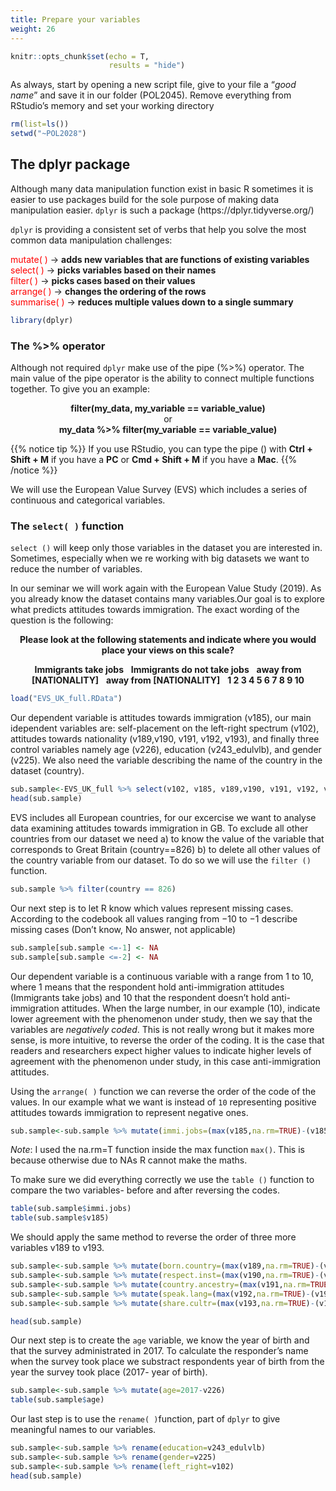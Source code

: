 ```yaml
---
title: Prepare your variables
weight: 26
---
```


```r
knitr::opts_chunk$set(echo = T,
                      results = "hide")
```

As always, start by opening a new script file, give to your file a "_good name_" and save it in our folder (POL2045). Remove everything from RStudio's memory and set your working directory

```r
rm(list=ls())
setwd("~POL2028")
```

## The dplyr package

Although many data manipulation function exist in basic R sometimes it is easier to use packages build for the sole purpose of making data manipulation easier. `dplyr` is such a package (https://dplyr.tidyverse.org/) 

`dplyr` is providing a consistent set of verbs that help you solve the most common data manipulation challenges: 


<span style="color:red"> mutate( ) </span> $\rightarrow$  **adds new variables that are functions of existing variables** \
<span style="color:red"> select( ) </span> $\rightarrow$  **picks variables based on their names** \
<span style="color:red"> filter( ) </span> $\rightarrow$   **picks cases based on their values** \
<span style="color:red"> arrange( ) </span> $\rightarrow$   **changes the ordering of the rows** \
<span style="color:red"> summarise( ) </span> $\rightarrow$  **reduces multiple values down to a single summary** \


```r
library(dplyr)
```


### The %>% operator 

Although not required `dplyr` make use of the pipe (%>%) operator. The main value of the pipe operator is the ability to connect multiple functions together. To give you an example:

<center>

**filter(my_data, my_variable == variable_value)** \
or \
**my_data %>% filter(my_variable == variable_value)** \

</center>

{{% notice tip %}} If you use RStudio, you can type the pipe ($%>%$) with **Ctrl + Shift + M** if you have a **PC** or **Cmd + Shift + M** if you have a **Mac**.
{{% /notice %}} 

We will use the European Value Survey (EVS) which includes a series of continuous and categorical variables.

### The `select( )` function

`select ()` will keep only those variables in the dataset you are interested in. Sometimes, especially when we re working with big datasets we want to reduce the number of variables. 


In our seminar we will work again with the European Value Study (2019). As you already know the dataset contains many variables.Our goal is to explore what predicts attitudes towards immigration.  The exact wording of the question is the following:


<center>
**Please look at the following statements and indicate where you would place your views on this scale?** 

**Immigrants take jobs** \                             **Immigrants do not take jobs** \ 
**away from [NATIONALITY]** \                            **away from [NATIONALITY]** \ 
                        **1   2   3   4   5   6   7   8   9   10** \

</center>


```r
load("EVS_UK_full.RData")
```

Our dependent variable is attitudes towards immigration (v185), our main idependent variables are: self-placement on the left-right spectrum (v102), attitudes towards nationality (v189,v190, v191, v192, v193), and finally three control variables namely age (v226), education (v243_edulvlb), and gender (v225). We also need the variable describing the name of the country in the dataset (country).

```r
sub.sample<-EVS_UK_full %>% select(v102, v185, v189,v190, v191, v192, v193, v225, v226,v243_edulvlb,country)
head(sub.sample)
```

EVS includes all European countries, for our excercise we want to analyse data examining attitudes towards immigration in GB. To exclude all other countries from our dataset we need a) to know the value of the variable that corresponds to Great Britain (country==826) b) to delete all other values of the country variable from our dataset. To do so we will use the `filter ()` function. 

```r
sub.sample %>% filter(country == 826) 
```

Our next step is to let R know which values represent missing cases. According to the codebook all values ranging from $-10$ to $-1$ describe missing cases (Don't know, No answer, not applicable)

```r
sub.sample[sub.sample <=-1] <- NA
sub.sample[sub.sample <=-2] <- NA
```


Our dependent variable is a continuous variable with a range from 1 to 10, where 1 means that the respondent hold anti-immigration attitudes (Immigrants take jobs)  and 10 that the respondent doesn't hold anti-immigration attitudes. When the large number, in our example (10), indicate lower agreement with the phenomenon under study, then we say that the variables are _negatively coded_. This is not really wrong but it makes more sense, is more intuitive, to reverse the order of the coding. It is the case that readers and researchers expect higher values to indicate higher levels of agreement with the phenomenon under study, in this case anti-immigration attitudes.


Using the `arrange( )` function we can reverse the order of the code of the values. In our example what we want is instead of `10` representing positive attitudes towards immigration to represent negative ones.

```r
sub.sample<-sub.sample %>% mutate(immi.jobs=(max(v185,na.rm=TRUE)-(v185)))
```
*Note*: I used the na.rm=T function inside the max function `max()`. This is because otherwise due to NAs R cannot make the maths.

To make sure we did everything correctly we use the `table ()` function to compare the two variables- before and after reversing the codes.

```r
table(sub.sample$immi.jobs)
table(sub.sample$v185)
```

We should apply the same method to reverse the order of three more variables v189 to v193. 

```r
sub.sample<-sub.sample %>% mutate(born.country=(max(v189,na.rm=TRUE)-(v189)))
sub.sample<-sub.sample %>% mutate(respect.inst=(max(v190,na.rm=TRUE)-(v190)))
sub.sample<-sub.sample %>% mutate(country.ancestry=(max(v191,na.rm=TRUE)-(v191)))
sub.sample<-sub.sample %>% mutate(speak.lang=(max(v192,na.rm=TRUE)-(v192)))
sub.sample<-sub.sample %>% mutate(share.cultr=(max(v193,na.rm=TRUE)-(v193)))

head(sub.sample)
```


Our next step is to create the `age` variable, we know the year of birth and that the survey administrated in 2017. To calculate the responder's name when the survey took place we substract respondents year of birth from the year the survey took place (2017- year of birth).  

```r
sub.sample<-sub.sample %>% mutate(age=2017-v226)
table(sub.sample$age)
```

Our last step is to use the `rename( )`function, part of `dplyr` to give meaningful names to our variables.

```r
sub.sample<-sub.sample %>% rename(education=v243_edulvlb)
sub.sample<-sub.sample %>% rename(gender=v225)
sub.sample<-sub.sample %>% rename(left_right=v102)
head(sub.sample)
```
